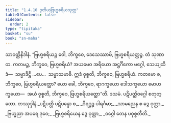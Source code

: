 ```yaml
---
title: "1.4.10 ဒုတိယဗြဟ္မစရိယသုတ္တ"
tableOfContents: false
sidebar:
  order: 2
type: "tipitaka"
basket: "su"
book: "sn-maha"
---
```



<DynamicBreadcrumb />

<Division number="40" book="sn-maha">

<Paragraph number="141" book="sn-maha">
သာဝတ္ထိနိဒါနံ. “ဗြဟ္မစရိယဉ္စ ဝေါ, ဘိက္ခဝေ, ဒေသေဿာမိ, ဗြဟ္မစရိယတ္ထဉ္စ. တံ သုဏာထ. ကတမဉ္စ, ဘိက္ခဝေ, ဗြဟ္မစရိယံ? အယမေဝ အရိယော အဋ္ဌင်္ဂိကော မဂ္ဂေါ, သေယျထိဒံ—  သမ္မာဒိဋ္ဌိ …ပေ…  သမ္မာသမာဓိ. ဣဒံ ဝုစ္စတိ, ဘိက္ခဝေ, ဗြဟ္မစရိယံ. ကတမော စ, ဘိက္ခဝေ, ဗြဟ္မစရိယတ္ထော? ယော ခေါ, ဘိက္ခဝေ, ရာဂက္ခယော ဒေါသက္ခယော မောဟက္ခယော—  အယံ ဝုစ္စတိ, ဘိက္ခဝေ, ဗြဟ္မစရိယတ္ထော”တိ.

</Paragraph>
</Division>

<Paragraph number="142" type="center" book="sn-maha">
ဒသမံ.



</Paragraph>

<Paragraph number="143" type="center" book="sn-maha">
ပဋိပတ္တိဝဂ္ဂေါ စတုတ္ထော.



</Paragraph>

<Paragraph number="144" type="center" book="sn-maha">
တဿုဒ္ဒါနံ


</Paragraph>

<Paragraph number="145" type="verses" book="sn-maha">
_ပဋိပတ္တိ ပဋိပန္နော စ,_  
_ဝိရဒ္ဓဉ္စ ပါရင်္ဂမာ;_  
_သာမညေန စ ဒွေ ဝုတ္တာ,_  
_ဗြဟ္မညာ အပရေ ဒုဝေ;_  
_ဗြဟ္မစရိယေန ဒွေ ဝုတ္တာ,_  
_ဝဂ္ဂေါ တေန ပဝုစ္စတီတိ._
</Paragraph>